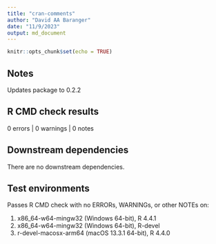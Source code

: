 ```yaml
---
title: "cran-comments"
author: "David AA Baranger"
date: "11/9/2023"
output: md_document
---
```


```r
knitr::opts_chunk$set(echo = TRUE)
```

## Notes 

Updates package to 0.2.2

## R CMD check results

0 errors | 0 warnings | 0 notes

## Downstream dependencies

There are no downstream dependencies.

## Test environments

Passes R CMD check with no ERRORs, WARNINGs, or other NOTEs on:

1. x86_64-w64-mingw32 (Windows 64-bit), R 4.4.1
2. x86_64-w64-mingw32 (Windows 64-bit), R-devel
3. r-devel-macosx-arm64 (macOS 13.3.1 64-bit), R 4.4.0


